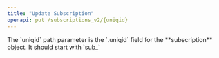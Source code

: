 ```yaml
---
title: "Update Subscription"
openapi: put /subscriptions_v2/{uniqid}
---
```


<Note>
The `uniqid` path parameter is the `.uniqid` field for the **subscription** object. It should start with `sub_`
</Note>
